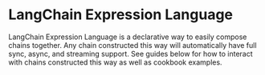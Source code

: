 # LangChain Expression Language


LangChain Expression Language is a declarative way to easily compose chains together.
Any chain constructed this way will automatically have full sync, async, and streaming support.
See guides below for how to interact with chains constructed this way as well as cookbook examples.

<DocCardList />